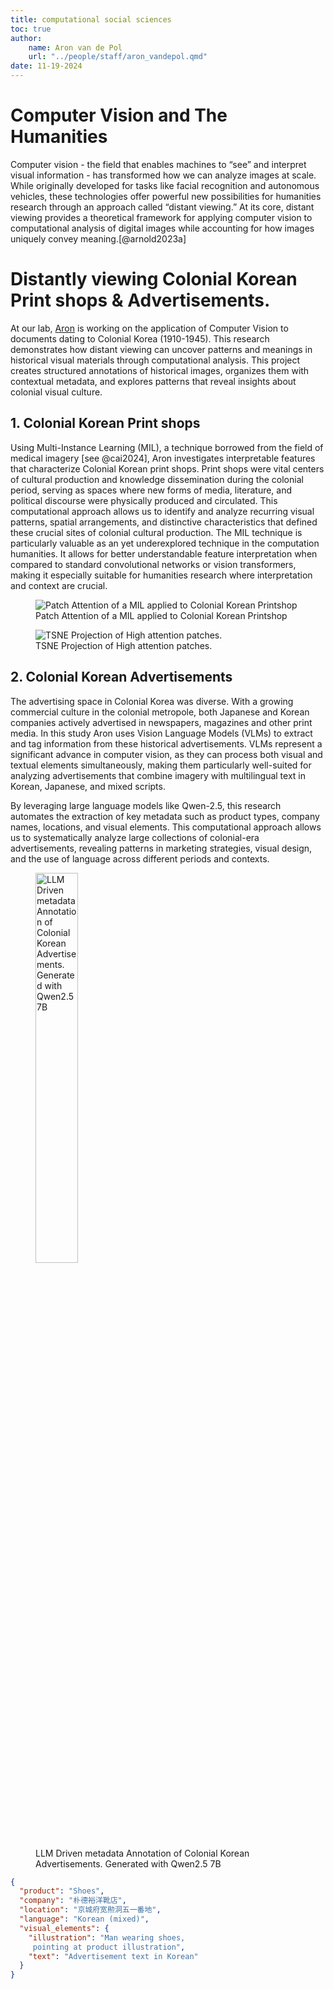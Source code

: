 ```yaml
---
title: computational social sciences
toc: true
author: 
    name: Aron van de Pol
    url: "../people/staff/aron_vandepol.qmd"
date: 11-19-2024
---
```


# Computer Vision and The Humanities

Computer vision - the field that enables machines to "see" and interpret visual information - has transformed how we can analyze images at scale. While originally developed for tasks like facial recognition and autonomous vehicles, these technologies offer powerful new possibilities for humanities research through an approach called "distant viewing." At its core, distant viewing provides a theoretical framework for applying computer vision to computational analysis of digital images while accounting for how images uniquely convey meaning.[@arnold2023a]

# Distantly viewing Colonial Korean Print shops & Advertisements.

At our lab, [Aron](../people/staff/aron_vandepol.qmd) is working on the application of Computer Vision to documents dating to Colonial Korea (1910-1945). This research demonstrates how distant viewing can uncover patterns and meanings in historical visual materials through computational analysis. This project creates structured annotations of historical images, organizes them with contextual metadata, and explores patterns that reveal insights about colonial visual culture.

## 1. Colonial Korean Print shops

Using Multi-Instance Learning (MIL), a technique borrowed from the field of medical imagery [see @cai2024], Aron investigates interpretable features that characterize Colonial Korean print shops. Print shops were vital centers of cultural production and knowledge dissemination during the colonial period, serving as spaces where new forms of media, literature, and political discourse were physically produced and circulated. This computational approach allows us to identify and analyze recurring visual patterns, spatial arrangements, and distinctive characteristics that defined these crucial sites of colonial cultural production. The MIL technique is particularly valuable as an yet underexplored technique in the computation humanities. It allows for better understandable feature interpretation when compared to standard convolutional networks or vision transformers, making it especially suitable for humanities research where interpretation and context are crucial.

::: {layout-ncol=2}

![Patch Attention of a MIL applied to Colonial Korean Printshop](../img/patchatt.jpeg){#fig-patchatt .lightbox}


![TSNE Projection of High attention patches.](../img/proj.jpeg){#fig-patchatt .lightbox}
:::

## 2. Colonial Korean Advertisements

The advertising space in Colonial Korea was diverse. With a growing commercial culture in the colonial metropole, both Japanese and Korean companies actively advertised in newspapers, magazines and other print media. In this study Aron uses Vision Language Models (VLMs) to extract and tag information from these historical advertisements. VLMs represent a significant advance in computer vision, as they can process both visual and textual elements simultaneously, making them particularly well-suited for analyzing advertisements that combine imagery with multilingual text in Korean, Japanese, and mixed scripts.

By leveraging large language models like Qwen-2.5, this research automates the extraction of key metadata such as product types, company names, locations, and visual elements. This computational approach allows us to systematically analyze large collections of colonial-era advertisements, revealing patterns in marketing strategies, visual design, and the use of language across different periods and contexts.

::: {layout-ncol=2}

![LLM Driven metadata Annotation of Colonial Korean Advertisements. Generated with Qwen2.5 7B](../img/ad.jpeg){width=40%}

```json
{
  "product": "Shoes",
  "company": "朴德裕洋靴店",
  "location": "京城府宽𤏩洞五一番地",
  "language": "Korean (mixed)",
  "visual_elements": {
    "illustration": "Man wearing shoes, 
     pointing at product illustration",
    "text": "Advertisement text in Korean"
  }
}

```
:::


